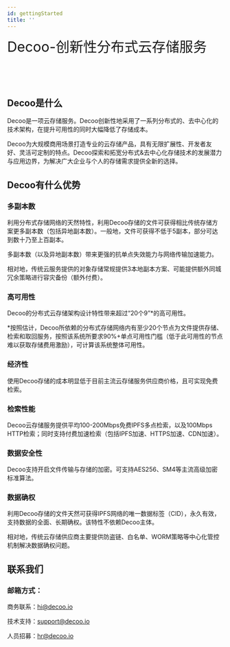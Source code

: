 ```yaml
---
id: gettingStarted
title: ''
---
```




<font size="6">Decoo-创新性分布式云存储服务</font><br/><br/>



<br/>

<br/>

## Decoo是什么

Decoo是一项云存储服务。Decoo创新性地采用了一系列分布式的、去中心化的技术架构，在提升可用性的同时大幅降低了存储成本。

Decoo为大规模商用场景打造专业的云存储产品，具有无限扩展性、开发者友好、灵活可定制的特点。Decoo探索和拓宽分布式&去中心化存储技术的发展潜力与应用边界，为解决广大企业与个人的存储需求提供全新的选择。

## Decoo有什么优势

### 多副本数

利用分布式存储网络的天然特性，利用Decoo存储的文件可获得相比传统存储方案更多副本数（包括异地副本数）。一般地，文件可获得不低于5副本，部分可达到数十乃至上百副本。

多副本数（以及异地副本数）带来更强的抗单点失效能力与网络传输加速能力。

相对地，传统云服务提供的对象存储常规提供3本地副本方案、可能提供额外同城冗余策略进行容灾备份（额外付费）。

### 高可用性

Decoo的分布式云存储架构设计特性带来超过“20个9”*的高可用性。

*按照估计，Decoo所依赖的分布式存储网络内有至少20个节点为文件提供存储、检索和取回服务，按照该系统所要求90%+单点可用性门槛（低于此可用性的节点难以获取存储费用激励），可计算该系统整体可用性。

### 经济性

使用Decoo存储的成本明显低于目前主流云存储服务供应商价格，且可实现免费检索。

### 检索性能

Decoo云存储服务提供平均100-200Mbps免费IPFS多点检索，以及100Mbps HTTP检索；同时支持付费加速检索（包括IPFS加速、HTTPS加速、CDN加速）。

### 数据安全性

Decoo支持开启文件传输与存储的加密。可支持AES256、SM4等主流高级加密标准算法。

### 数据确权

利用Decoo存储的文件天然可获得IPFS网络的唯一数据标签（CID），永久有效，支持数据的全面、长期确权。该特性不依赖Decoo主体。

相对地，传统云存储供应商主要提供防盗链、白名单、WORM策略等中心化管控机制解决数据确权问题。


## 联系我们

### 邮箱方式：
商务联系：hi@decoo.io

技术支持：support@decoo.io

人员招募：hr@decoo.io



